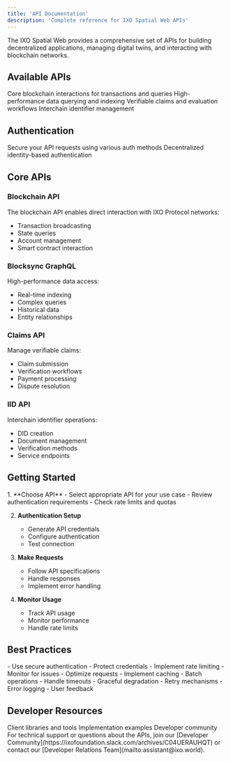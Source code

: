 ```yaml
---
title: 'API Documentation'
description: 'Complete reference for IXO Spatial Web APIs'
---
```


<Tip>
  The IXO Spatial Web provides a comprehensive set of APIs for building decentralized applications, managing digital twins, and interacting with blockchain networks.
</Tip>

## Available APIs

<CardGroup>
  <Card title="Blockchain API" icon="cube" href="/api-docs/blockchain">
    Core blockchain interactions for transactions and queries
  </Card>
  
  <Card title="Blocksync GraphQL" icon="database" href="/api-docs/blocksync-api/blocksync-graphql">
    High-performance data querying and indexing
  </Card>
  
  <Card title="Claims API" icon="file-check" href="/api-docs/claims">
    Verifiable claims and evaluation workflows
  </Card>
  
  <Card title="IID API" icon="fingerprint" href="/api-docs/iid">
    Interchain identifier management
  </Card>
</CardGroup>

## Authentication

<CardGroup>
  <Card title="Authentication Methods" icon="key" href="/api-docs/authentication">
    Secure your API requests using various auth methods
  </Card>
  
  <Card title="DID Authentication" icon="id-card" href="/guides/dev/authentication">
    Decentralized identity-based authentication
  </Card>
</CardGroup>

## Core APIs

### Blockchain API
The blockchain API enables direct interaction with IXO Protocol networks:
- Transaction broadcasting
- State queries
- Account management
- Smart contract interaction

### Blocksync GraphQL
High-performance data access:
- Real-time indexing
- Complex queries
- Historical data
- Entity relationships

### Claims API
Manage verifiable claims:
- Claim submission
- Verification workflows
- Payment processing
- Dispute resolution

### IID API
Interchain identifier operations:
- DID creation
- Document management
- Verification methods
- Service endpoints

## Getting Started

<Steps>
  1. **Choose API**
     - Select appropriate API for your use case
     - Review authentication requirements
     - Check rate limits and quotas
     
  2. **Authentication Setup**
     - Generate API credentials
     - Configure authentication
     - Test connection
     
  3. **Make Requests**
     - Follow API specifications
     - Handle responses
     - Implement error handling
     
  4. **Monitor Usage**
     - Track API usage
     - Monitor performance
     - Handle rate limits
</Steps>

## Best Practices

<AccordionGroup>
  <Accordion title="Security" icon="shield">
    - Use secure authentication
    - Protect credentials
    - Implement rate limiting
    - Monitor for issues
  </Accordion>

  <Accordion title="Performance" icon="gauge">
    - Optimize requests
    - Implement caching
    - Batch operations
    - Handle timeouts
  </Accordion>

  <Accordion title="Error Handling" icon="triangle-exclamation">
    - Graceful degradation
    - Retry mechanisms
    - Error logging
    - User feedback
  </Accordion>
</AccordionGroup>

## Developer Resources

<CardGroup>
  <Card title="SDKs" icon="box" href="/spatial-web-stack/sdks/ixo-multiclient-sdk">
    Client libraries and tools
  </Card>
  
  <Card title="Examples" icon="code" href="/guides/hands-on">
    Implementation examples
  </Card>
  
  <Card title="Support" icon="headset" href="https://ixofoundation.slack.com/archives/C04UERAUHQT">
    Developer community
  </Card>
</CardGroup>

<Tip>
  For technical support or questions about the APIs, join our [Developer Community](https://ixofoundation.slack.com/archives/C04UERAUHQT) or contact our [Developer Relations Team](mailto:assistant@ixo.world).
</Tip> 